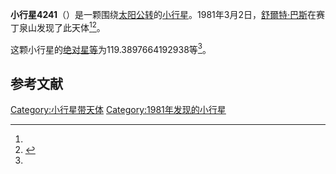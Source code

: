 {{Infobox planet
| bgcolour = #FFFFC0
| name = 4241 Pappalardo
| symbol = 
| image = 
| caption = 
| discovery = yes
| discovery_ref = 
| discoverer = [[舒爾特·巴斯|舒爾特·巴斯]]
| discovery_site = [[赛丁泉山|赛丁泉山]] 
| discovered = 1981年3月2日
| designations = yes
| mp_name = 
| named_after = 
| alt_names = 1981 EX46/ 1243 T-2
| mp_category = [[主带小行星|主带小行星]]
| orbit_ref = <ref name="a">[http://ssd.jpl.nasa.gov/sbdb.cgi?sstr=4241 4241 Pappalardo] {{Wayback|url=http://ssd.jpl.nasa.gov/sbdb.cgi?sstr=4241 |date=20201124004448 }}，小行星數據庫瀏覽器（JPL Small-Body Database Browser）－[[美国国家航空航天局|美国国家航空航天局]]喷气推进实验室</ref>
| epoch = 2456400.5 (2013年4月18日更新)
| aphelion = {{convert|3.159777051537098|AU|km|3|abbr=on|lk=out}}
| perihelion = {{convert|2.736522123343883|AU|km|3|abbr=on}}
| semimajor = {{convert|2.948149587440491|AU|km|3|abbr=on}}
| eccentricity = 0.07178315
| period = 1848.939498 [[日|日]]<br />5.06[[儒略年|儒略年]]
| avg_speed = 
| inclination = .9733089878651209
| asc_node = 247.1718239135961
| mean_anomaly = 
| arg_peri = 119.3897664192938
| satellites = 
| physical_characteristics = yes
| dimensions = 
| mass = 
| density = 
| surface_grav = 
| escape_velocity = 
| sidereal_day = 
| axial_tilt = 
| pole_ecliptic_lat = 
| pole_ecliptic_lon = 
| albedo = 
| temperatures= 
| temp_name1 = 
| mean_temp_1 = 
| max_temp_1 = 
| temp_name2 = 
| max_temp_2 = 
| spectral_type = 
| abs_magnitude = 119.3897664192938
}}

'''小行星4241'''（{{lang-en|4241 Pappalardo}}）是一颗围绕[[太阳|太阳]][[公转|公转]]的[[小行星|小行星]]。1981年3月2日，[[舒爾特·巴斯|舒爾特·巴斯]]在赛丁泉山发现了此天体<ref name="a" /><ref>{{cite news|title=小行星列表|url=http://cfa-www.harvard.edu/iau/lists/NumberedMPs.txt|accessdate=2013-07-08|newspaper=哈佛大学|archive-date=2008-05-17|archive-url=https://web.archive.org/web/20080517010638/http://cfa-www.harvard.edu/iau/lists/NumberedMPs.txt|dead-url=no}}</ref>。

这颗小行星的[[绝对星等|绝对星等]]为119.3897664192938等<ref name="a" />。

==参考文献==
{{reflist}}
{{Minor Planet Number|[[小行星4240|小行星4240]]|[[小行星4242|小行星4242]]}}

{{小天体}}

[[Category:小行星带天体|Category:小行星带天体]]
[[Category:1981年发现的小行星|Category:1981年发现的小行星]]

{{asteroid-stub}}
